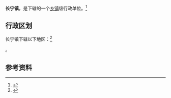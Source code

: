 {{中国乡级行政区|61/04/31/105/000}}

'''长宁镇'''，是{{PRC admin/fullname|61/04/31/105/000|3}}下辖的一个[[乡镇|乡镇]]级行政单位。<ref>{{PRC admin/ref sgc|{{PRC admin/parent|61/04/31/105/000}}}}</ref>

== 行政区划 ==

长宁镇下辖以下地区：<ref>{{PRC admin/ref sgc|61/04/31/105/000}}</ref>

{{PRC admin/children|61/04/31/105/000}}。

== 参考资料 ==

{{reflist}}

{{行政区划小作品}}
{{PRC admin/navcat|61/04/31/105/000}}